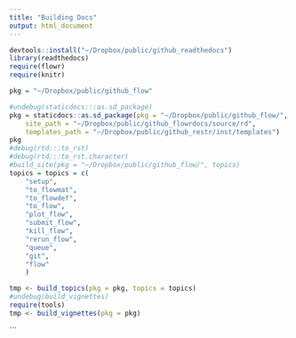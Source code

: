 ```yaml
---
title: "Building Docs"
output: html_document
---
```



```r
devtools::install("~/Dropbox/public/github_readthedocs")
library(readthedocs)
require(flowr)
require(knitr)

pkg = "~/Dropbox/public/github_flow"

#undebug(staticdocs:::as.sd_package)
pkg = staticdocs::as.sd_package(pkg = "~/Dropbox/public/github_flow/",
	site_path = "~/Dropbox/public/github_flowrdocs/source/rd",
	templates_path = "~/Dropbox/public/github_restr/inst/templates")
pkg
#debug(rtd:::to_rst)
#debug(rtd:::to_rst.character)
#build_site(pkg = "~/Dropbox/public/github_flow/", topics)
topics = topics = c(
	"setup", 
	"to_flowmat",
	"to_flowdef",
	"to_flow",
	"plot_flow",
	"submit_flow",
	"kill_flow", 
	"rerun_flow",
	"queue", 
	"git",
	"flow"
	)

tmp <- build_topics(pkg = pkg, topics = topics)
#undebug(build_vignettes)
require(tools)
tmp <- build_vignettes(pkg = pkg)


```

```

